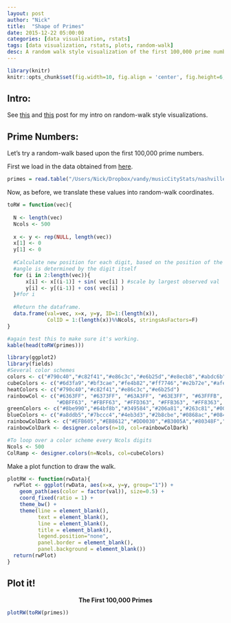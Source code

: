 ```yaml
---
layout: post
author: "Nick"
title:  "Shape of Primes"
date: 2015-12-22 05:00:00
categories: [data visualization, rstats]
tags: [data visualization, rstats, plots, random-walk]
desc: A random walk style visualization of the first 100,000 prime numbers. 
---
```


```r
library(knitr)
knitr::opts_chunk$set(fig.width=10, fig.align = 'center', fig.height=6, warning=FALSE, message=FALSE)
```

## Intro: 

See [this]({{site.baseurl}}/2015/12/storyShapes.html) and [this]({{site.baseurl}}/2015/12/wordShapes.html) post for my intro on random-walk style visualizations. 

## Prime Numbers: 

Let's try a random-walk based upon the first 100,000 prime numbers. 

First we load in the data obtained from [here](https://www.mathsisfun.com/numbers/prime-number-lists.html).

```r
primes = read.table("/Users/Nick/Dropbox/vandy/musicCityStats/nashvilleBioStats/assets/primes-to-100k.txt")$V1
```

Now, as before, we translate these values into random-walk coordinates. 

```r
toRW = function(vec){
  
  N <- length(vec)
  Ncols <- 500
  
  x <- y <- rep(NULL, length(vec))
  x[1] <- 0
  y[1] <- 0
  
  #Calculate new position for each digit, based on the position of the old digit and the 
  #angle is determined by the digit itself
  for (i in 2:length(vec)){
      x[i] <- x[(i-1)] + sin( vec[i] ) #scale by largest observed val
      y[i] <- y[(i-1)] + cos( vec[i] ) 
  }#for i
  
  #Return the dataframe. 
  data.frame(val=vec, x=x, y=y, ID=1:(length(x)), 
             ColID = 1:(length(x))%%Ncols, stringsAsFactors=F)
}

#again test this to make sure it's working. 
kable(head(toRW(primes)))
```


```r
library(ggplot2)
library(fields)
#Several color schemes
colors <- c("#790c40","#c82f41","#e86c3c","#e6b25d","#e8ecb8","#abdc6b","#60ce43","#1cb53b","#008c43","#005540")
cubeColors <- c("#6d3fa9","#bf3cae","#fe4b82","#ff7746","#e2b72e","#afef5a","#52f566","#1ddea3","#23aad8","#4c6edb","#6d3fa9")
heatColors <- c("#790c40","#c82f41","#e86c3c","#e6b25d")
rainbowCol <- c("#6363FF", "#6373FF", "#63A3FF", "#63E3FF", "#63FFFB", "#63FFCB","#63FF9B", "#63FF6B", "#7BFF63", "#BBFF63", 
                "#DBFF63", "#FBFF63", "#FFD363", "#FFB363", "#FF8363", "#FF7363", "#FF6364")
greenColors <- c("#8be990","#64bf8b","#349584","#206a81","#263c81","#000080")
blueColors <- c("#a8ddb5","#7bccc4","#4eb3d3","#2b8cbe","#0868ac","#084081")
rainbowColDark <- c("#EFB605","#EB8612","#DD0030","#B3005A","#80348F","#3365AA","#07A071","#7EB852")
rainbowColDark <- designer.colors(n=10, col=rainbowColDark)

#To loop over a color scheme every Ncols digits
Ncols <- 500
ColRamp <- designer.colors(n=Ncols, col=cubeColors)
```

Make a plot function to draw the walk. 

```r
plotRW <- function(rwData){
  rwPlot <- ggplot(rwData, aes(x=x, y=y, group="1")) +
    geom_path(aes(color = factor(val)), size=0.5) + 
    coord_fixed(ratio = 1) + 
    theme_bw() +
    theme(line = element_blank(),
          text = element_blank(),
          line = element_blank(),
          title = element_blank(),
          legend.position="none",
          panel.border = element_blank(),
          panel.background = element_blank())
  return(rwPlot)
}
```

## Plot it! 

<div style="text-align: center; font-weight: bold">The First 100,000 Primes</div>
```r
plotRW(toRW(primes))
```
